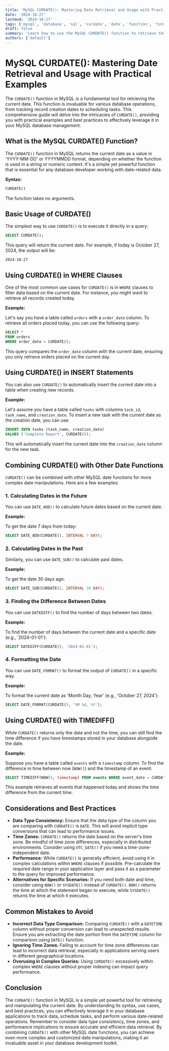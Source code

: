 ```yaml
---
title: 'MySQL CURDATE(): Mastering Date Retrieval and Usage with Practical Examples'
date: '2024-10-27'
lastmod: '2024-10-27'
tags: ['mysql', 'database', 'sql', 'curdate', 'date', 'function', 'tutorial', 'example', 'today', 'current date']
draft: false
summary: 'Learn how to use the MySQL CURDATE() function to retrieve the current date, explore various use cases, and optimize your database queries with practical examples. This comprehensive guide covers everything from basic syntax to advanced techniques.'
authors: ['default']
---
```


# MySQL CURDATE(): Mastering Date Retrieval and Usage with Practical Examples

The `CURDATE()` function in MySQL is a fundamental tool for retrieving the current date. This function is invaluable for various database operations, from tracking record creation dates to scheduling tasks. This comprehensive guide will delve into the intricacies of `CURDATE()`, providing you with practical examples and best practices to effectively leverage it in your MySQL database management.

## What is the MySQL CURDATE() Function?

The `CURDATE()` function in MySQL returns the current date as a value in 'YYYY-MM-DD' or YYYYMMDD format, depending on whether the function is used in a string or numeric context. It's a simple yet powerful function that is essential for any database developer working with date-related data.

**Syntax:**

```sql
CURDATE()
```

The function takes no arguments.

## Basic Usage of CURDATE()

The simplest way to use `CURDATE()` is to execute it directly in a query:

```sql
SELECT CURDATE();
```

This query will return the current date.  For example, if today is October 27, 2024, the output will be:

```
2024-10-27
```

## Using CURDATE() in WHERE Clauses

One of the most common use cases for `CURDATE()` is in `WHERE` clauses to filter data based on the current date.  For instance, you might want to retrieve all records created today.

**Example:**

Let's say you have a table called `orders` with a `order_date` column.  To retrieve all orders placed today, you can use the following query:

```sql
SELECT *
FROM orders
WHERE order_date = CURDATE();
```

This query compares the `order_date` column with the current date, ensuring you only retrieve orders placed on the current day.

## Using CURDATE() in INSERT Statements

You can also use `CURDATE()` to automatically insert the current date into a table when creating new records.

**Example:**

Let's assume you have a table called `tasks` with columns `task_id`, `task_name`, and `creation_date`. To insert a new task with the current date as the creation date, you can use:

```sql
INSERT INTO tasks (task_name, creation_date)
VALUES ('Complete Report', CURDATE());
```

This will automatically insert the current date into the `creation_date` column for the new task.

## Combining CURDATE() with Other Date Functions

`CURDATE()` can be combined with other MySQL date functions for more complex date manipulations. Here are a few examples:

### 1. Calculating Dates in the Future

You can use `DATE_ADD()` to calculate future dates based on the current date.

**Example:**

To get the date 7 days from today:

```sql
SELECT DATE_ADD(CURDATE(), INTERVAL 7 DAY);
```

### 2. Calculating Dates in the Past

Similarly, you can use `DATE_SUB()` to calculate past dates.

**Example:**

To get the date 30 days ago:

```sql
SELECT DATE_SUB(CURDATE(), INTERVAL 30 DAY);
```

### 3. Finding the Difference Between Dates

You can use `DATEDIFF()` to find the number of days between two dates.

**Example:**

To find the number of days between the current date and a specific date (e.g., '2024-01-01'):

```sql
SELECT DATEDIFF(CURDATE(), '2024-01-01');
```

### 4. Formatting the Date

You can use `DATE_FORMAT()` to format the output of `CURDATE()` in a specific way.

**Example:**

To format the current date as 'Month Day, Year' (e.g., 'October 27, 2024'):

```sql
SELECT DATE_FORMAT(CURDATE(), '%M %d, %Y');
```

## Using CURDATE() with TIMEDIFF()

While `CURDATE()` returns only the date and not the time, you can still find the time difference if you have timestamps stored in your database alongside the date.

**Example:**

Suppose you have a table called `events` with a `timestamp` column. To find the difference in time between now (`NOW()`) and the timestamp of an event:

```sql
SELECT TIMEDIFF(NOW(), timestamp) FROM events WHERE event_date = CURDATE();
```

This example retrieves all events that happened today and shows the time difference from the current time.

## Considerations and Best Practices

*   **Data Type Consistency:** Ensure that the data type of the column you are comparing with `CURDATE()` is `DATE`. This will avoid implicit type conversions that can lead to performance issues.
*   **Time Zones:** `CURDATE()` returns the date based on the server's time zone. Be mindful of time zone differences, especially in distributed environments. Consider using `UTC_DATE()` if you need a time-zone-independent date.
*   **Performance:** While `CURDATE()` is generally efficient, avoid using it in complex calculations within `WHERE` clauses if possible.  Pre-calculate the required date range in your application layer and pass it as a parameter to the query for improved performance.
*   **Alternatives for Specific Scenarios:** If you need both date and time, consider using `NOW()` or `SYSDATE()` instead of `CURDATE()`.  `NOW()` returns the time at which the statement began to execute, while `SYSDATE()` returns the time at which it executes.

## Common Mistakes to Avoid

*   **Incorrect Data Type Comparison:** Comparing `CURDATE()` with a `DATETIME` column without proper conversion can lead to unexpected results.  Ensure you are extracting the date portion from the `DATETIME` column for comparison using `DATE()` function.
*   **Ignoring Time Zones:**  Failing to account for time zone differences can lead to incorrect data retrieval, especially in applications serving users in different geographical locations.
*   **Overusing in Complex Queries:**  Using `CURDATE()` excessively within complex `WHERE` clauses without proper indexing can impact query performance.

## Conclusion

The `CURDATE()` function in MySQL is a simple yet powerful tool for retrieving and manipulating the current date. By understanding its syntax, use cases, and best practices, you can effectively leverage it in your database applications to track data, schedule tasks, and perform various date-related operations.  Remember to consider data type consistency, time zones, and performance implications to ensure accurate and efficient data retrieval. By combining `CURDATE()` with other MySQL date functions, you can achieve even more complex and customized date manipulations, making it an invaluable asset in your database development toolkit.